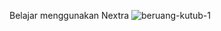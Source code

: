 Belajar menggunakan Nextra
![beruang-kutub-1](https://user-images.githubusercontent.com/120385612/207228033-93becc44-5ef7-42a0-8b14-a5866e659ab1.jpeg)
